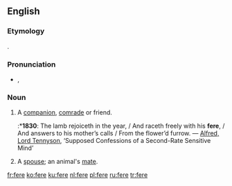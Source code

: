 ==English==

===Etymology===
{{etyl|ang}} {{term|gefera|ġefēra|lang=ang}}.

===Pronunciation===
* {{IPA|/fɪə/}}, {{SAMPA|/fI@/}}

===Noun===
{{en-noun}}

# {{archaic}} A [[companion]], [[comrade]] or friend.
#:*'''1830''': The lamb rejoiceth in the year, / And raceth freely with his '''fere''', / And answers to his mother’s calls / From the flower’d furrow. — [[w:Alfred_Tennyson%2C_1st_Baron_Tennyson|Alfred, Lord Tennyson]], ‘Supposed Confessions of a Second-Rate Sensitive Mind’
# {{archaic}} A [[spouse]]; an animal's [[mate]].

[[fr:fere]]
[[ko:fere]]
[[ku:fere]]
[[nl:fere]]
[[pl:fere]]
[[ru:fere]]
[[tr:fere]]